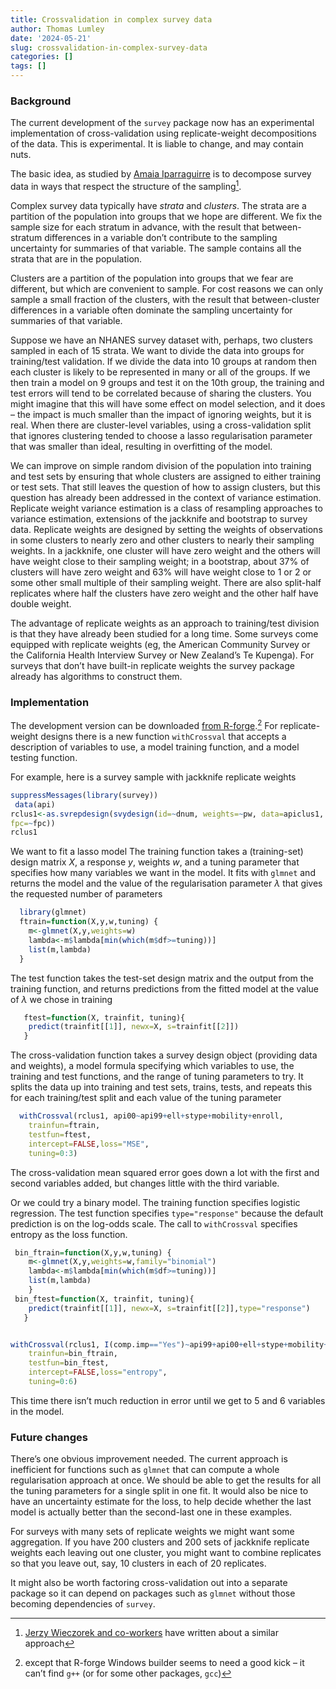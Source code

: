 ```yaml
---
title: Crossvalidation in complex survey data
author: Thomas Lumley
date: '2024-05-21'
slug: crossvalidation-in-complex-survey-data
categories: []
tags: []
---
```


### Background

The current development of the `survey` package now has an experimental implementation of cross-validation using replicate-weight decompositions of the data. This is experimental. It is liable to change, and may contain nuts. 

The basic idea, as studied by [Amaia Iparraguirre](https://onlinelibrary.wiley.com/doi/full/10.1002/sta4.578) is to decompose survey data in ways that respect the structure of the sampling^[[Jerzy Wieczorek and co-workers](https://onlinelibrary.wiley.com/doi/10.1002/sta4.454) have written about a similar approach].  

Complex survey data typically have *strata* and *clusters*. The strata are a partition of the population into groups that we hope are different. We fix the sample size for each stratum in advance, with the result that between-stratum differences in a variable don't contribute to the sampling uncertainty for summaries of that variable. The sample contains all the strata that are in the population.

Clusters are a partition of the population into groups that we fear are different, but which are convenient to sample. For cost reasons we can only sample a small fraction of the clusters, with the result that between-cluster differences in a variable often dominate the sampling uncertainty for summaries of that variable.

Suppose we have an NHANES survey dataset with, perhaps, two clusters sampled in each of 15 strata. We want to divide the data into groups for training/test validation. If we divide the data into 10 groups at random then each cluster is likely to be represented in many or all of the groups. If we then train a model on 9 groups and test it on the 10th group, the training and test errors will tend to be correlated because of sharing the clusters. You might imagine that this will have some effect on model selection, and it does -- the impact is much smaller than the impact of ignoring weights, but it is real. When there are cluster-level variables, using a cross-validation split that ignores clustering tended to choose a lasso regularisation parameter that was smaller than ideal, resulting in overfitting of the model. 

We can improve on simple random division of the population into training and test sets by ensuring that whole clusters are assigned to either training or test sets. That still leaves the question of how to assign clusters, but this question has already been addressed in the context of variance estimation.  Replicate weight variance estimation is a class of resampling approaches to variance estimation, extensions of the jackknife and bootstrap to survey data.  Replicate weights are designed by setting the weights of observations in some clusters to nearly zero and other clusters to nearly their sampling weights. In a jackknife, one cluster will have zero weight and the others will have weight close to their sampling weight; in a bootstrap, about 37% of clusters will have zero weight and 63% will have weight close to 1 or 2 or some other small multiple of their sampling weight. There are also split-half replicates where half the clusters have zero weight and the other half have double weight. 

The advantage of replicate weights as an approach to training/test division is that they have already been studied for a long time. Some surveys come equipped with replicate weights (eg, the American Community Survey or the California Health Interview Survey or New Zealand's Te Kupenga). For surveys that don't have built-in replicate weights the survey package already has algorithms to construct them.

### Implementation

The development version can be downloaded [from R-forge](https://r-forge.r-project.org/R/?group_id=1788).^[except that R-forge Windows builder seems to need a good kick -- it can't find `g++` (or for some other packages, `gcc`)] For replicate-weight designs there is a new function `withCrossval` that accepts a description of variables to use, a model training function, and a model testing function.

For example, here is a survey sample with jackknife replicate weights

```r
suppressMessages(library(survey))
 data(api)
rclus1<-as.svrepdesign(svydesign(id=~dnum, weights=~pw, data=apiclus1,
fpc=~fpc))
rclus1
```


We want to fit a lasso model
The training function takes a (training-set) design matrix $X$, a response $y$, weights $w$, and a tuning parameter that specifies how many variables we want in the model. It fits with `glmnet` and returns the model and the value of the regularisation parameter $\lambda$ that gives the requested number of parameters

```r
  library(glmnet)
  ftrain=function(X,y,w,tuning) {
   	m<-glmnet(X,y,weights=w)
   	lambda<-m$lambda[min(which(m$df>=tuning))]
 	list(m,lambda)
  }
```

The test function takes the test-set design matrix and the output from the training function, and returns predictions from the fitted model at the value of $\lambda$ we chose in training
```r
   ftest=function(X, trainfit, tuning){
   	predict(trainfit[[1]], newx=X, s=trainfit[[2]])
   }
```


The cross-validation function takes a survey design object (providing data and weights), a model formula specifying which variables to use,  the training and test functions, and the range of tuning parameters to try. It splits the data up into training and test sets, trains, tests, and repeats this for each training/test split and each value of the tuning parameter

```r
  withCrossval(rclus1, api00~api99+ell+stype+mobility+enroll,
    trainfun=ftrain,
    testfun=ftest,
    intercept=FALSE,loss="MSE",
    tuning=0:3)
```

The cross-validation mean squared error goes down a lot with the first and second variables added, but changes little with the third variable. 

Or we could try a binary model. The training function specifies logistic regression. The test function specifies `type="response"` because the default prediction is on the log-odds scale. The call to `withCrossval` specifies entropy as the loss function.

```r
 bin_ftrain=function(X,y,w,tuning) {
   	m<-glmnet(X,y,weights=w,family="binomial")
   	lambda<-m$lambda[min(which(m$df>=tuning))]
 	list(m,lambda)
   	}
 bin_ftest=function(X, trainfit, tuning){
   	predict(trainfit[[1]], newx=X, s=trainfit[[2]],type="response")
   }


withCrossval(rclus1, I(comp.imp=="Yes")~api99+api00+ell+stype+mobility+enroll,
    trainfun=bin_ftrain,
    testfun=bin_ftest,
    intercept=FALSE,loss="entropy",
    tuning=0:6)    
```    

This time there isn't much reduction in error until we get to 5 and 6 variables in the model.

### Future changes

There's one obvious improvement needed.  The current approach is inefficient for functions such as `glmnet` that can compute a whole regularisation approach at once. We should be able to get the results for all the tuning parameters for a single split in one fit.  It would also be nice to have an uncertainty estimate for the loss, to help decide whether the last model is actually better than the second-last one in these examples. 

For surveys with many sets of replicate weights we might want some aggregation. If you have 200 clusters and 200 sets of jackknife replicate weights each leaving out one cluster, you might want to combine replicates so that you leave out, say, 10 clusters in each of 20 replicates. 

It might also be worth factoring cross-validation out into a separate package so it can depend on packages such as `glmnet` without those becoming dependencies of `survey`. 
